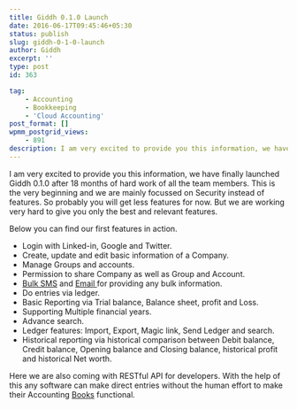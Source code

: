 ```yaml
---
title: Giddh 0.1.0 Launch
date: 2016-06-17T09:45:46+05:30
status: publish
slug: giddh-0-1-0-launch
author: Giddh
excerpt: ''
type: post
id: 363

tag:
    - Accounting
    - Bookkeeping
    - 'Cloud Accounting'
post_format: []
wpmm_postgrid_views:
    - 891
description: I am very excited to provide you this information, we have finally launched Giddh 0.1.0 after 18 months of hard work of all the team members.
---
```

I am very excited to provide you this information, we have finally launched Giddh 0.1.0 after 18 months of hard work of all the team members. This is the very beginning and we are mainly focussed on Security instead of features. So probably you will get less features for now. But we are working very hard to give you only the best and relevant features.

Below you can find our first features in action.

- Login with Linked-in, Google and Twitter.
- Create, update and edit basic information of a Company.
- Manage Groups and accounts.
- Permission to share Company as well as Group and Account.
- [Bulk SMS](https://msg91.com/) and [Email ](https://sendgrid.com/)for providing any bulk information.
- Do entries via ledger.
- Basic Reporting via Trial balance, Balance sheet, profit and Loss.
- Supporting Multiple financial years.
- Advance search.
- Ledger features: Import, Export, Magic link, Send Ledger and search.
- Historical reporting via historical comparison between Debit balance, Credit balance, Opening balance and Closing balance, historical profit and historical Net worth.

Here we are also coming with RESTful API for developers. With the help of this any software can make direct entries without the human effort to make their Accounting [Books](https://giddh.com/) functional.